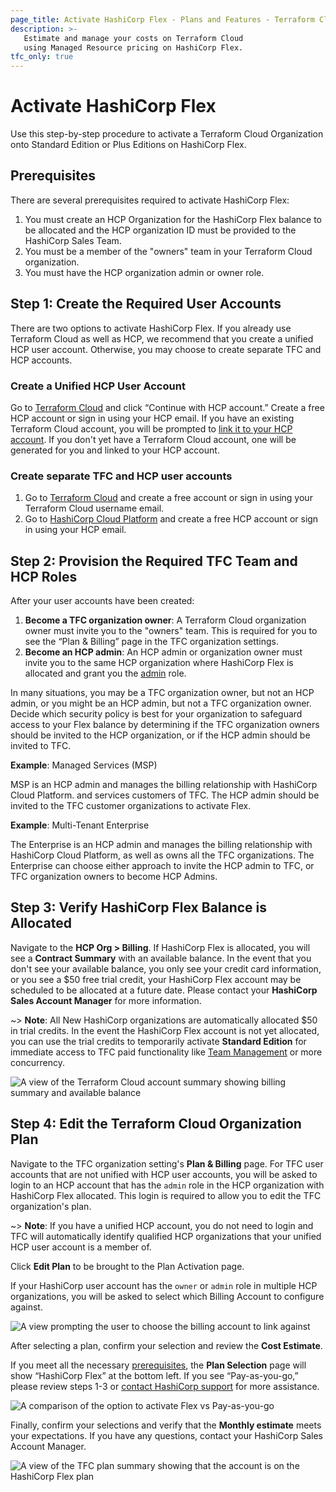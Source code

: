 ```yaml
---
page_title: Activate HashiCorp Flex - Plans and Features - Terraform Cloud
description: >-
   Estimate and manage your costs on Terraform Cloud 
   using Managed Resource pricing on HashiCorp Flex.
tfc_only: true
---
```


# Activate HashiCorp Flex

Use this step-by-step procedure to activate a Terraform Cloud Organization onto Standard Edition or Plus Editions on HashiCorp Flex. 

## Prerequisites

There are several prerequisites required to activate HashiCorp Flex:

1. You must create an HCP Organization for the HashiCorp Flex balance to be allocated and the HCP organization ID must be provided to the HashiCorp Sales Team. 
1. You must be a member of the "owners" team in your Terraform Cloud organization.
1. You must have the HCP organization admin or owner role.

## Step 1: Create the Required User Accounts

There are two options to activate HashiCorp Flex. If you already use Terraform Cloud as well as HCP, we recommend that you create a unified HCP user account. Otherwise, you may choose to create separate TFC and HCP accounts.

### Create a Unified HCP User Account

Go to [Terraform Cloud](https://app.terraform.io) and click “Continue with HCP account.” Create a free HCP account or sign in using your HCP email. If you have an existing Terraform Cloud account, you will be prompted to [link it to your HCP account](https://developer.hashicorp.com/terraform/cloud-docs/users-teams-organizations/users#linked-hcp-and-terraform-cloud-accounts). If you don't yet have a Terraform Cloud account, one will be generated for you and linked to your HCP account.  

### Create separate TFC and HCP user accounts

1. Go to [Terraform Cloud](https://app.terraform.io) and create a free account or sign in using your Terraform Cloud username email.
1. Go to [HashiCorp Cloud Platform](https://cloud.hashicorp.com) and create a free HCP account or sign in using your HCP email.  

## Step 2: Provision the Required TFC Team and HCP Roles

After your user accounts have been created:

1. **Become a TFC organization owner**: A Terraform Cloud organization owner must invite you to the "owners" team. This is required for you to see the “Plan & Billing” page in the TFC organization settings.
1. **Become an HCP admin**: An HCP admin or organization owner must invite you to the same HCP organization where HashiCorp Flex is allocated and grant you the [admin](https://developer.hashicorp.com/hcp/docs/hcp/admin/iam/users#organization-role) role. 

In many situations, you may be a TFC organization owner, but not an HCP admin, or you might be an HCP admin, but not a TFC organization owner.  Decide which security policy is best for your organization to safeguard access to your Flex balance by determining if the TFC organization owners should be invited to the HCP organization, or if the HCP admin should be invited to TFC.  

**Example**: Managed Services (MSP)

MSP is an HCP admin and manages the billing relationship with HashiCorp Cloud Platform. and services customers of TFC.  The HCP admin should be invited to the TFC customer organizations to activate Flex.

**Example**: Multi-Tenant Enterprise

The Enterprise is an HCP admin and manages the billing relationship with HashiCorp Cloud Platform, as well as owns all the TFC organizations.  The Enterprise can choose either approach to invite the HCP admin to TFC, or TFC organization owners to become HCP Admins.


## Step 3: Verify HashiCorp Flex Balance is Allocated

Navigate to the **HCP Org > Billing**.  If HashiCorp Flex is allocated, you will see a **Contract Summary** with an available balance. In the event that you don't see your available balance, you only see your credit card information, or you see a $50 free trial credit, your HashiCorp Flex account may be scheduled to be allocated at a future date. Please contact your **HashiCorp Sales Account Manager** for more information.


~> **Note**: All New HashiCorp organizations are automatically allocated $50 in trial credits. In the event the HashiCorp Flex account is not yet allocated, you can use the trial credits to temporarily activate **Standard Edition** for immediate access to TFC paid functionality like [Team Management](https://developer.hashicorp.com/terraform/cloud-docs/users-teams-organizations/teams) or more concurrency.

![A view of the Terraform Cloud account summary showing billing summary and available balance](/img/docs/tfc-account-summary.png)

## Step 4: Edit the Terraform Cloud Organization Plan

Navigate to the TFC organization setting's **Plan & Billing** page. For TFC user accounts that are not unified with HCP user accounts, you will be asked to login to an HCP account that has the `admin` role in the HCP organization with HashiCorp Flex allocated.  This login is required to allow you to edit the TFC organization's plan.  

~> **Note**: If you have a unified HCP account, you do not need to login and TFC will automatically identify qualified HCP organizations that your unified HCP user account is a member of.

Click **Edit Plan** to be brought to the Plan Activation page.  

If your HashiCorp user account has the `owner` or `admin` role in multiple HCP organizations, you will be asked to select which Billing Account to configure against.

![A view prompting the user to choose the billing account to link against](/img/docs/tfc-plan-org-select.png)

After selecting a plan, confirm your selection and review the **Cost Estimate**.

If you meet all the necessary [prerequisites](#prerequisites), the **Plan Selection** page will show “HashiCorp Flex” at the bottom left. If you see “Pay-as-you-go,” please review steps 1-3 or [contact HashiCorp support](https://support.hashicorp.com/hc/en-us/requests/new) for more assistance.

![A comparison of the option to activate Flex vs Pay-as-you-go](/img/docs/tfc-flex-vs-payg.png)

Finally, confirm your selections and verify that the **Monthly estimate** meets your expectations. If you have any questions, contact your HashiCorp Sales Account Manager.

![A view of the TFC plan summary showing that the account is on the HashiCorp Flex plan](/img/docs/tfc-plan-summary.png)
